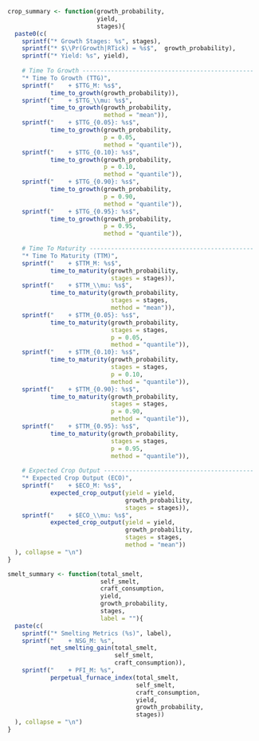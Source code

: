```r
crop_summary <- function(growth_probability, 
                         yield, 
                         stages){
  paste0(c(
    sprintf("* Growth Stages: %s", stages), 
    sprintf("* $\\Pr(Growth|RTick) = %s$",  growth_probability), 
    sprintf("* Yield: %s", yield), 
    
    # Time To Growth ------------------------------------------------
    "* Time To Growth (TTG)", 
    sprintf("    + $TTG_M: %s$", 
            time_to_growth(growth_probability)), 
    sprintf("    + $TTG_\\mu: %s$", 
            time_to_growth(growth_probability, 
                           method = "mean")), 
    sprintf("    + $TTG_{0.05}: %s$", 
            time_to_growth(growth_probability,
                           p = 0.05,
                           method = "quantile")), 
    sprintf("    + $TTG_{0.10}: %s$", 
            time_to_growth(growth_probability,
                           p = 0.10,
                           method = "quantile")), 
    sprintf("    + $TTG_{0.90}: %s$", 
            time_to_growth(growth_probability,
                           p = 0.90,
                           method = "quantile")), 
    sprintf("    + $TTG_{0.95}: %s$", 
            time_to_growth(growth_probability,
                           p = 0.95,
                           method = "quantile")), 
    
    # Time To Maturity ----------------------------------------------
    "* Time To Maturity (TTM)", 
    sprintf("    + $TTM_M: %s$", 
            time_to_maturity(growth_probability, 
                             stages = stages)), 
    sprintf("    + $TTM_\\mu: %s$", 
            time_to_maturity(growth_probability, 
                             stages = stages,
                             method = "mean")), 
    sprintf("    + $TTM_{0.05}: %s$", 
            time_to_maturity(growth_probability,
                             stages = stages,
                             p = 0.05,
                             method = "quantile")), 
    sprintf("    + $TTM_{0.10}: %s$", 
            time_to_maturity(growth_probability,
                             stages = stages,
                             p = 0.10,
                             method = "quantile")), 
    sprintf("    + $TTM_{0.90}: %s$", 
            time_to_maturity(growth_probability,
                             stages = stages,
                             p = 0.90,
                             method = "quantile")), 
    sprintf("    + $TTM_{0.95}: %s$", 
            time_to_maturity(growth_probability,
                             stages = stages,
                             p = 0.95,
                             method = "quantile")),
    
    # Expected Crop Output ------------------------------------------
    "* Expected Crop Output (ECO)", 
    sprintf("    + $ECO_M: %s$", 
            expected_crop_output(yield = yield, 
                                 growth_probability, 
                                 stages = stages)), 
    sprintf("    + $ECO_\\mu: %s$", 
            expected_crop_output(yield = yield, 
                                 growth_probability, 
                                 stages = stages,
                                 method = "mean")) 
  ), collapse = "\n")
}
```

```r
smelt_summary <- function(total_smelt, 
                          self_smelt, 
                          craft_consumption, 
                          yield, 
                          growth_probability, 
                          stages, 
                          label = ""){
  paste(c(
    sprintf("* Smelting Metrics (%s)", label), 
    sprintf("    + NSG_M: %s", 
            net_smelting_gain(total_smelt, 
                              self_smelt, 
                              craft_consumption)), 
    sprintf("    + PFI_M: %s", 
            perpetual_furnace_index(total_smelt, 
                                    self_smelt, 
                                    craft_consumption, 
                                    yield, 
                                    growth_probability, 
                                    stages))
  ), collapse = "\n")
}
```